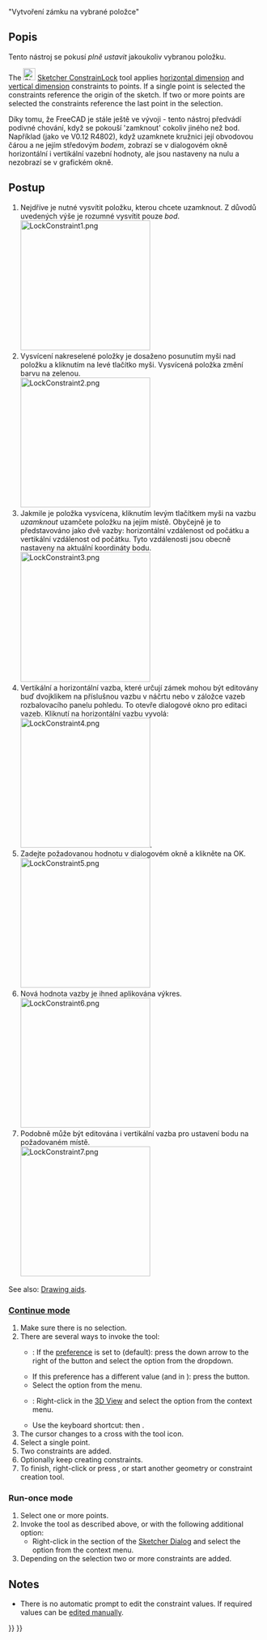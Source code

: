 <languages/>

{{Docnav
|[[Sketcher_ConstrainAngle|Angle Dimension]]
|[[Sketcher_ConstrainCoincidentUnified|Coincident Constraint (Unified)]]
|[[Sketcher_Workbench|Sketcher]]
|IconL=Sketcher_ConstrainAngle.svg
|IconR=Sketcher_ConstrainCoincidentUnified.svg‎
|IconC=Workbench_Sketcher.svg
}}

<div class="mw-translate-fuzzy">
{{GuiCommand/cs
|Name=Sketcher ConstrainLock
|Name/cs=Sketcher ConstrainLock
|Workbenches=[[Sketcher Workbench/cs|Sketcher]], [[PartDesign Workbench/cs|PartDesign]]
|MenuLocation=Sketch → Sketcher constraints → Constrain lock
|SeeAlso=[[Sketcher_ConstrainBlock/cs|Constraint Coincident]]
}}
</div>

<span id="Description"></span>
<div class="mw-translate-fuzzy">

"Vytvoření zámku na vybrané položce"
==Popis==
Tento nástroj se pokusí <em>plně ustavit</em> jakoukoliv vybranou položku.
</div>

The [[Image:Sketcher_ConstrainLock.svg|24px]] [[Sketcher_ConstrainLock|Sketcher ConstrainLock]] tool applies [[Sketcher_ConstrainDistanceX|horizontal dimension]] and [[Sketcher_ConstrainDistanceY|vertical dimension]] constraints to points. If a single point is selected the constraints reference the origin of the sketch. If two or more points are selected the constraints reference the last point in the selection.

<span id="Usage"></span>
<div class="mw-translate-fuzzy">
Díky tomu, že FreeCAD je stále ještě ve vývoji - tento nástroj předvádí podivné chování, když se pokouší 'zamknout' cokoliv jiného než bod. Například (jako ve V0.12 R4802), když uzamknete kružnici její obvodovou čárou a ne jejím středovým <em>bodem</em>, zobrazí se v dialogovém okně horizontální i vertikální vazební hodnoty, ale jsou nastaveny na nulu a nezobrazí se v grafickém okně.
==Postup==
<ol>
<li>Nejdříve je nutné vysvítit položku, kterou chcete uzamknout. Z důvodů uvedených výše je rozumné vysvítit pouze <em>bod</em>.<br />
[[File:LockConstraint1.png|256px]]</li>
<li>
Vysvícení nakreselené položky je dosaženo posunutím myši nad položku a kliknutím na levé tlačítko myši.
Vysvícená položka změní barvu na zelenou.<br />
[[File:LockConstraint2.png|256px]]</li>
<li>
Jakmile je položka vysvícena, kliknutím levým tlačítkem myši na vazbu <em>uzamknout</em> uzamčete položku na jejím místě. Obyčejně je to představováno jako dvě vazby: horizontální vzdálenost od počátku a vertikální vzdálenost od počátku. Tyto vzdálenosti jsou obecně nastaveny na aktuální koordináty bodu.<br />
[[File:LockConstraint3.png|256px]]</li>
<li>
Vertikální a horizontální vazba, které určují zámek mohou být editovány buď dvojklikem na příslušnou vazbu v náčrtu nebo v záložce vazeb rozbalovacího panelu pohledu. To otevře dialogové okno pro editaci vazeb. Kliknutí na horizontální vazbu vyvolá:<br />
[[File:LockConstraint4.png|256px]].</li>
<li>Zadejte požadovanou hodnotu v dialogovém okně a klikněte na OK.<br />
[[File:LockConstraint5.png|256px]]</li>
<li>Nová hodnota vazby je ihned aplikována výkres.<br />
[[File:LockConstraint6.png|256px]]</li>
<li> Podobně může být editována i vertikální vazba pro ustavení bodu na požadovaném místě.<br />
[[File:LockConstraint7.png|256px]]</li>


</ol>
</div>

See also: [[Sketcher_Workbench#Drawing_aids|Drawing aids]].

===[[Sketcher_Workbench#Continue_modes|Continue mode]]===

# Make sure there is no selection.
# There are several ways to invoke the tool:
#* {{Version|1.0}}: If the {{MenuCommand|Dimensioning constraints}} [[Sketcher_Preferences#General|preference]] is set to {{Value|Single tool}} (default): press the down arrow to the right of the {{Button|[[Image:Sketcher_Dimension.svg||x16px]][[Image:Toolbar_flyout_arrow.svg|x16px]]}} button and select the {{MenuCommand|[[Image:Sketcher_ConstrainLock.svg|16px]] Lock Position}} option from the dropdown.
#* If this preference has a different value (and in {{VersionMinus|0.21}}): press the {{Button|[[Image:Sketcher_ConstrainLock.svg|16px]] [[Sketcher_ConstrainLock|Lock Position]]}} button.
#* Select the {{MenuCommand|Sketch → Constraints → [[Image:Sketcher_ConstrainLock.svg|16px]] Lock Position}} option from the menu.
#* {{Version|1.0}}: Right-click in the [[3D_View|3D View]] and select the {{MenuCommand|Dimension → [[Image:Sketcher_ConstrainLock.svg|16px]] Lock Position}} option from the context menu.
#* Use the keyboard shortcut: {{KEY|K}} then {{KEY|L}}.
# The cursor changes to a cross with the tool icon.
# Select a single point.
# Two constraints are added.
# Optionally keep creating constraints.
# To finish, right-click or press {{KEY|Esc}}, or start another geometry or constraint creation tool.

===Run-once mode===

# Select one or more points.
# Invoke the tool as described above, or with the following additional option:
#* Right-click in the {{MenuCommand|Elements}} section of the [[Sketcher_Dialog|Sketcher Dialog]] and select the {{MenuCommand|[[Image:Sketcher_ConstrainLock.svg|16px]] Lock Position}} option from the context menu.
# Depending on the selection two or more constraints are added.

==Notes==

* There is no automatic prompt to edit the constraint values. If required values can be [[Sketcher_Workbench#Edit_constraints|edited manually]].


{{Docnav
|[[Sketcher_ConstrainAngle|Angle Dimension]]
|[[Sketcher_ConstrainCoincidentUnified|Coincident Constraint (Unified)]]
|[[Sketcher_Workbench|Sketcher]]
|IconL=Sketcher_ConstrainAngle.svg
|IconR=Sketcher_ConstrainCoincidentUnified.svg‎
|IconC=Workbench_Sketcher.svg
}}

{{Sketcher_Tools_navi{{#translation:}}}}
{{Userdocnavi{{#translation:}}}}